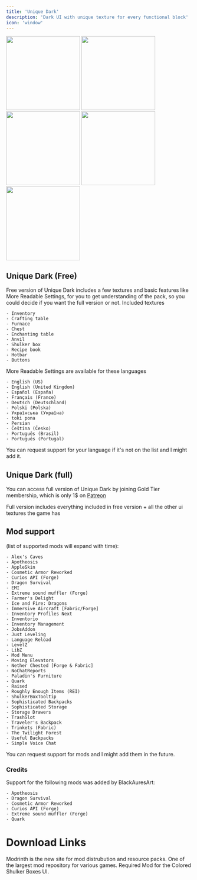 ```yaml
---
title: 'Unique Dark'
description: 'Dark UI with unique texture for every functional block'
icon: 'window'
---
```


<img height="200" noZoom src="/images/ud-1.png" />
<img height="200" noZoom src="/images/ud-2.png" />
<img height="200" noZoom src="/images/ud-3.png" />
<img height="200" noZoom src="/images/ud-4.png" />
<img height="200" noZoom src="/images/ud-5.png" />

## Unique Dark (Free)
 Free version of Unique Dark includes a few textures and basic features like More Readable Settings, for you to get understanding of the pack, so you could decide if you want the full version or not.
Included textures

    - Inventory
    - Crafting table
    - Furnace
    - Chest
    - Enchanting table
    - Anvil
    - Shulker box
    - Recipe book
    - Hotbar
    - Buttons

More Readable Settings are available for these languages

    - English (US)
    - English (United Kingdom)
    - Español (España)
    - Français (France)
    - Deutsch (Deutschland)
    - Polski (Polska)
    - Українська (Україна)
    - toki pona
    - Persian
    - Čeština (Česko)
    - Português (Brasil)
    - Português (Portugal)

You can request support for your language if it's not on the list and I might add it.

## Unique Dark (full)
You can access full version of Unique Dark by joining Gold Tier membership, which is only 1$ on [Patreon](https://www.patreon.com/amongstreality)

Full version includes everything included in free version + all the other ui textures the game has 

## Mod support
(list of supported mods will expand with time):

    - Alex's Caves
    - Apotheosis
    - AppleSkin
    - Cosmetic Armor Reworked
    - Curios API (Forge)
    - Dragon Survival
    - EMI
    - Extreme sound muffler (Forge)
    - Farmer's Delight
    - Ice and Fire: Dragons
    - Immersive Aircraft [Fabric/Forge]
    - Inventory Profiles Next
    - Inventorio
    - Inventory Management
    - JobsAddon
    - Just Leveling
    - Language Reload
    - LevelZ
    - LibZ
    - Mod Menu
    - Moving Elevators
    - Nether Chested [Forge & Fabric]
    - NoChatReports
    - Paladin's Furniture
    - Quark
    - Raised
    - Roughly Enough Items (REI)
    - ShulkerBoxTooltip
    - Sophisticated Backpacks
    - Sophisticated Storage
    - Storage Drawers
    - TrashSlot
    - Traveler's Backpack
    - Trinkets (Fabric)
    - The Twilight Forest
    - Useful Backpacks
    - Simple Voice Chat

You can request support for mods and I might add them in the future.

### Credits

Support for the following mods was added by BlackAuresArt:

    - Apotheosis
    - Dragon Survival
    - Cosmetic Armor Reworked
    - Curios API (Forge)
    - Extreme sound muffler (Forge)
    - Quark

# Download Links

<CardGroup cols={2}>
  <Card 
    title="Modrinth Download Link"
    icon= "download"
    href="https://modrinth.com/resourcepack/unique-dark"
  >
    Modrinth is the new site for mod distrubution and resource packs.
  </Card>
  <Card
    title="Curseforge Download Link"
    icon="download"
    href="https://www.curseforge.com/minecraft/texture-packs/unique-dark"
  >
    One of the largest mod repository for various games.
  </Card>
  <Card
    title="Required Mod"
    icon="exclamation"
    href="https://modrinth.com/mod/optigui"
  >
    Required Mod for the Colored Shulker Boxes UI.
  </Card>
</CardGroup>